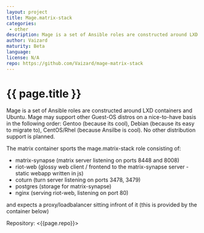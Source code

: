 ```yaml
---
layout: project
title: Mage.matrix-stack
categories: 
 - other
description: Mage is a set of Ansible roles are constructed around LXD containers and Ubuntu
author: Vaizard
maturity: Beta
language: 
license: N/A
repo: https://github.com/Vaizard/mage-matrix-stack
---
```


# {{ page.title }}
Mage is a set of Ansible roles are constructed around LXD containers and Ubuntu. Mage may support other Guest-OS distros on a nice-to-have basis in the following order: Gentoo (because its cool), Debian (because its easy to migrate to), CentOS/Rhel (because Ansilbe is cool). No other distribution support is planned.

The matrix container sports the mage.matrix-stack role consisting of:

* matrix-synapse (matrix server listening on ports 8448 and 8008)
* riot-web (glossy web client / frontend to the matrix-synapse server - static webapp written in js)
* coturn (turn server listening on ports 3478, 3479)
* postgres (storage for matrix-synapse)
* nginx (serving riot-web, listening on port 80)

and expects a proxy/loadbalancer sitting infront of it (this is provided by the container below)

Repository: <{{page.repo}}>
